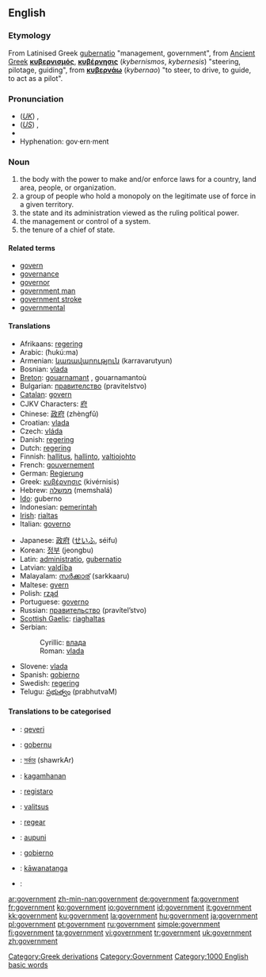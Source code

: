 ==English==

{{rank|according|walked|office|600|government|particular|charge|church}}
===Etymology===
[[Category:Greek derivations]]
From Latinised Greek [[gubernatio]] "management, government", from [[Ancient Greek]] '''[[κυβερνισμός]]''', '''[[κυβέρνησις]]''' (''kybernismos'', ''kybernesis'') "steering, pilotage, guiding", from '''[[κυβερνάω]]''' (''kybernao'') "to steer, to drive, to guide, to act as a pilot".

===Pronunciation===
*(''[[Received Pronunciation|UK]]'') {{IPA|/ˈgʌvənmənt/}}, {{SAMPA|/"gVv@nm@nt/}}
*(''[[General American|US]]'') {{IPA|/ˈɡʌvɚnmənt/}}, {{SAMPA|/"gVv@`nm@nt/}}
*{{audio|en-us-government.ogg|Audio (US)}}
*Hyphenation: gov·ern·ment

===Noun===
{{en-noun}}

# the body with the power to make and/or enforce laws for a country, land area, people, or organization.
# a group of people who hold a monopoly on the legitimate use of force in a given territory.
# the state and its administration viewed as the ruling political power.
# the management or control of a system.
# the tenure of a chief of state. 


[[Category:Government]]

====Related terms====
*[[govern]]
*[[governance]]
*[[governor]]
*[[government man]]
*[[government stroke]]
*[[governmental]]

====Translations====
{{trans-top|government}}
*Afrikaans: [[regering]]
*Arabic: {{ARchar|[[حكومة]]}} (ħukú:ma) {{f}}
*Armenian: [[կառավարություն]] (karravarutyun)
*Bosnian: [[vlada]] {{f}}
*[[Breton]]: [[gouarnamant]] {{m}}, gouarnamantoù {{p}}
*Bulgarian: [[правителство]] (pravitelstvo) {{n}}
*[[Catalan]]: [[govern]] {{m}}
*CJKV Characters: [[府]]
*Chinese: [[政府]] (zhèngfǔ)
*Croatian: [[vlada]] {{f}}
*Czech: [[vláda]] {{f}}
*Danish: [[regering]] {{c}}
*Dutch: [[regering]]
*Finnish: [[hallitus]], [[hallinto]], [[valtiojohto]]
*French: [[gouvernement]] {{m}}
*German: [[Regierung]] {{f}}
*Greek: [[κυβέρνησις]] (kivérnisis) {{f}}
*Hebrew: [[ממשלה]] (memshalá) {{f}}
*[[Ido]]: guberno
*Indonesian: [[pemerintah]]
*[[Irish]]: [[rialtas]]
*Italian: [[governo]] {{m}}
{{trans-mid}}
*Japanese: [[政府]] ([[せいふ]], séifu)
*Korean: [[정부]] (jeongbu)
*Latin: [[administratio]], [[gubernatio]] {{f}}
*Latvian: [[valdība]] {{f}}
*Malayalam: [[സര്‍ക്കാര്]] (sarkkaaru)
*Maltese: [[gvern]]
*Polish: [[rząd]] {{m}}
*Portuguese: [[governo]] {{m}}
*Russian: [[правительство]] (pravítel’stvo) {{n}}
*[[Scottish Gaelic]]: [[riaghaltas]]
*Serbian:
*:Cyrillic: [[влада]] {{f}}
*:Roman: [[vlada#Serbian|vlada]] {{f}}
*Slovene: [[vlada]] {{f}}
*Spanish: [[gobierno]] {{m}}
*Swedish: [[regering]]
*Telugu: [[ప్రభుత్వం]] (prabhutvaM)
{{trans-bottom}}

====Translations to be categorised====
{{checktrans}}
{{top}}
*{{ttbc|Albanian}}: [[qeveri]]
*{{ttbc|Basque}}: [[gobernu]]
*{{ttbc|Bengali}}: [[সর্কার]] (shawrkAr)
*{{ttbc|Cebuano}}: [[kagamhanan]]
*{{ttbc|Esperanto}}: [[registaro]]
*{{ttbc|Estonian}}: [[valitsus]]
{{mid}}
*{{ttbc|Frisian}}: [[regear]]
*{{ttbc|Hawaiian}}: [[aupuni]]
*{{ttbc|Ilongo}}: [[gobierno]]
*{{ttbc|Maori}}: [[kāwanatanga]]
*{{ttbc|Persian}}: {{FAchar|[[عقل اختيار]]}}
{{bottom}}

[[Category:1000 English basic words]]

[[ar:government]]
[[zh-min-nan:government]]
[[de:government]]
[[fa:government]]
[[fr:government]]
[[ko:government]]
[[io:government]]
[[id:government]]
[[it:government]]
[[kk:government]]
[[ku:government]]
[[la:government]]
[[hu:government]]
[[ja:government]]
[[pl:government]]
[[pt:government]]
[[ru:government]]
[[simple:government]]
[[fi:government]]
[[ta:government]]
[[vi:government]]
[[tr:government]]
[[uk:government]]
[[zh:government]]